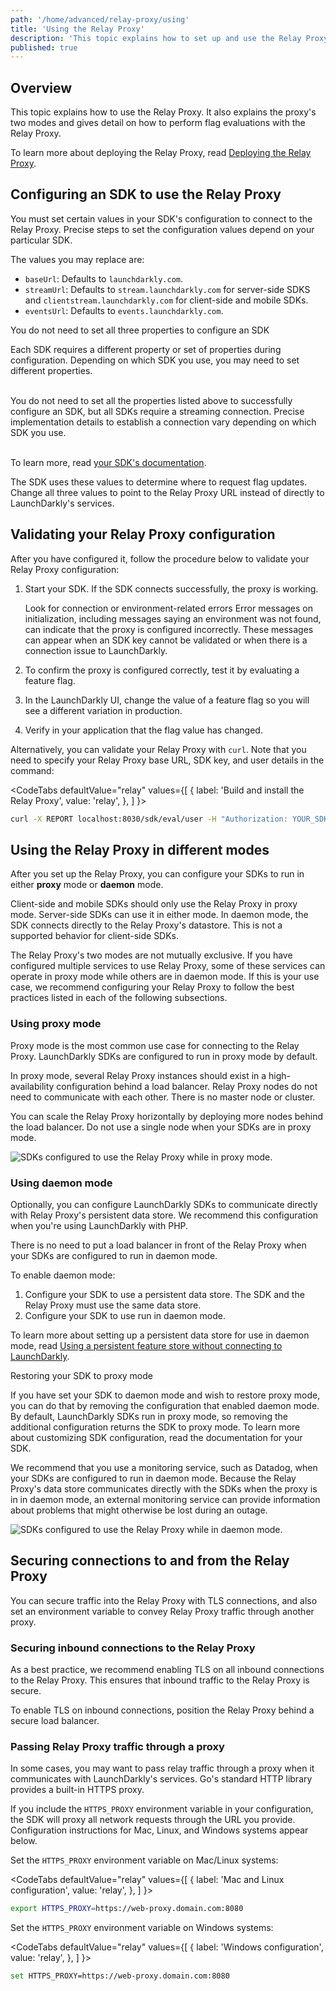 ```yaml
---
path: '/home/advanced/relay-proxy/using'
title: 'Using the Relay Proxy'
description: 'This topic explains how to set up and use the Relay Proxy. It explains the proxy''s two modes and how to perform flag evaluations with the Relay Proxy.'
published: true
---
```


## Overview

This topic explains how to use the Relay Proxy. It also explains the proxy's two modes and gives detail on how to perform flag evaluations with the Relay Proxy.

To learn more about deploying the Relay Proxy, read [Deploying the Relay Proxy](/home/advanced/relay-proxy/deploying).

## Configuring an SDK to use the Relay Proxy

You must set certain values in your SDK's configuration to connect to the Relay Proxy. Precise steps to set the configuration values depend on your particular SDK.

The values you may replace are:

- `baseUrl`: Defaults to `launchdarkly.com`.
- `streamUrl`: Defaults to `stream.launchdarkly.com` for server-side SDKS and `clientstream.launchdarkly.com` for client-side and mobile SDKs.
- `eventsUrl`: Defaults to `events.launchdarkly.com`.

<Callout intent="alert">
<CalloutTitle>You do not need to set all three properties to configure an SDK</CalloutTitle>
<CalloutDescription>

Each SDK requires a different property or set of properties during configuration. Depending on which SDK you use, you may need to set different properties.<br/><br/>

You do not need to set all the properties listed above to successfully configure an SDK, but all SDKs require a streaming connection. Precise implementation details to establish a connection vary depending on which SDK you use.<br/><br/>

To learn more, read [your SDK's documentation](sdk#available-sdks).

</CalloutDescription>
</Callout>

The SDK uses these values to determine where to request flag updates. Change all three values to point to the Relay Proxy URL instead of directly to LaunchDarkly's services.

## Validating your Relay Proxy configuration

After you have configured it, follow the procedure below to validate your Relay Proxy configuration:

1. Start your SDK. If the SDK connects successfully, the proxy is working.

   <Callout intent="alert">
     <CalloutTitle>Look for connection or environment-related errors</CalloutTitle>
     <CalloutDescription>
       Error messages on initialization, including messages saying an environment was not found, can indicate that the
       proxy is configured incorrectly. These messages can appear when an SDK key cannot be validated or when there is a
       connection issue to LaunchDarkly.
     </CalloutDescription>
   </Callout>

2. To confirm the proxy is configured correctly, test it by evaluating a feature flag.
3. In the LaunchDarkly UI, change the value of a feature flag so you will see a different variation in production.
4. Verify in your application that the flag value has changed.

Alternatively, you can validate your Relay Proxy with `curl`. Note that you need to specify your Relay Proxy base URL, SDK key, and user details in the command:

<CodeTabs
  defaultValue="relay"
  values={[
    { label: 'Build and install the Relay Proxy', value: 'relay', },
  ]
}>
<CodeTabItem value="relay">

```bash
curl -X REPORT localhost:8030/sdk/eval/user -H "Authorization: YOUR_SDK_KEY" -H "Content-Type: application/json" -d '{"key": "a00ceb", "email":"barnie@example.org"}'
```

</CodeTabItem>
</CodeTabs>

## Using the Relay Proxy in different modes

After you set up the Relay Proxy, you can configure your SDKs to run in either **proxy** mode or **daemon** mode.

Client-side and mobile SDKs should only use the Relay Proxy in proxy mode. Server-side SDKs can use it in either mode. In daemon mode, the SDK connects directly to the Relay Proxy's datastore. This is not a supported behavior for client-side SDKs.

The Relay Proxy's two modes are not mutually exclusive. If you have configured multiple services to use Relay Proxy, some of these services can operate in proxy mode while others are in daemon mode. If this is your use case, we recommend configuring your Relay Proxy to follow the best practices listed in each of the following subsections.

### Using proxy mode

Proxy mode is the most common use case for connecting to the Relay Proxy. LaunchDarkly SDKs are configured to run in proxy mode by default.

In proxy mode, several Relay Proxy instances should exist in a high-availability configuration behind a load balancer. Relay Proxy nodes do not need to communicate with each other. There is no master node or cluster.

You can scale the Relay Proxy horizontally by deploying more nodes behind the load balancer. Do not use a single node when your SDKs are in proxy mode.

![SDKs configured to use the Relay Proxy while in proxy mode.](../../../images/relayproxy-proxy-mode.png)

### Using daemon mode

Optionally, you can configure LaunchDarkly SDKs to communicate directly with Relay Proxy's persistent data store. We recommend this configuration when you're using LaunchDarkly with PHP.

There is no need to put a load balancer in front of the Relay Proxy when your SDKs are configured to run in daemon mode.

To enable daemon mode:

1. Configure your SDK to use a persistent data store. The SDK and the Relay Proxy must use the same data store.
2. Configure your SDK to use run in daemon mode.

To learn more about setting up a persistent data store for use in daemon mode, read [Using a persistent feature store without connecting to LaunchDarkly](/sdk/concepts/feature-store#using-a-persistent-feature-store-without-connecting-to-launchdarkly).

<Callout intent="info">
  <CalloutTitle>Restoring your SDK to proxy mode</CalloutTitle>
  <CalloutDescription>

If you have set your SDK to daemon mode and wish to restore proxy mode, you can do that by removing the configuration that enabled daemon mode. By default, LaunchDarkly SDKs run in proxy mode, so removing the additional configuration returns the SDK to proxy mode. To learn more about customizing SDK configuration, read the documentation for your SDK.

  </CalloutDescription>
</Callout>

We recommend that you use a monitoring service, such as Datadog, when your SDKs are configured to run in daemon mode. Because the Relay Proxy's data store communicates directly with the SDKs when the proxy is in in daemon mode, an external monitoring service can provide information about problems that might otherwise be lost during an outage.

![SDKs configured to use the Relay Proxy while in daemon mode.](../../../images/relayproxy-daemon-mode.png)


## Securing connections to and from the Relay Proxy

You can secure traffic into the Relay Proxy with TLS connections, and also set an environment variable to convey Relay Proxy traffic through another proxy.

### Securing inbound connections to the Relay Proxy

As a best practice, we recommend enabling TLS on all inbound connections to the Relay Proxy. This ensures that inbound traffic to the Relay Proxy is secure.

To enable TLS on inbound connections, position the Relay Proxy behind a secure load balancer.

### Passing Relay Proxy traffic through a proxy

In some cases, you may want to pass relay traffic through a proxy when it communicates with LaunchDarkly's services. Go's standard HTTP library provides a built-in HTTPS proxy.

If you include the `HTTPS_PROXY` environment variable in your configuration, the SDK will proxy all network requests through the URL you provide. Configuration instructions for Mac, Linux, and Windows systems appear below.

Set the `HTTPS_PROXY` environment variable on Mac/Linux systems:

<CodeTabs
  defaultValue="relay"
  values={[
    { label: 'Mac and Linux configuration', value: 'relay', },
  ]
}>
<CodeTabItem value="relay">

```bash
export HTTPS_PROXY=https://web-proxy.domain.com:8080
```

</CodeTabItem>
</CodeTabs>

Set the `HTTPS_PROXY` environment variable on Windows systems:

<CodeTabs
  defaultValue="relay"
  values={[
    { label: 'Windows configuration', value: 'relay', },
  ]
}>
<CodeTabItem value="relay">

```bash
set HTTPS_PROXY=https://web-proxy.domain.com:8080
```

</CodeTabItem>
</CodeTabs>
